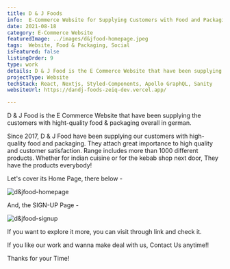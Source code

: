 ```yaml
---
title: D & J Foods
info:  E-Commerce Website for Supplying Customers with Food and Packaging
date: 2021-08-18
category: E-Commerce Website
featuredImage: ../images/d&jfood-homepage.jpeg
tags:  Website, Food & Packaging, Social
isFeatured: false
listingOrder: 9
type: work
details: D & J Food is the E Commerce Website that have been supplying the customers with hight-quality food & packaging overall in german, provided with its website on internet.
projectType: Website
techStack: React, Nextjs, Styled-Components, Apollo GraphQL, Sanity
websiteUrl: https://dandj-foods-zeiq-dev.vercel.app/

---
```


D & J Food is the E Commerce Website that have been supplying the customers with hight-quality food & packaging overall in german.

Since 2017, D & J Food have been supplying our customers with high-quality food and packaging. They attach great importance to high quality and customer satisfaction. Range includes more than 1000 different products. Whether for indian cuisine or for the kebab shop next door, They have the products everybody!


Let's cover its Home Page, there below - 

![d&jfood-homepage](../images/d&jfood-homepage.jpeg)

And, the SIGN-UP Page - 

![d&jfood-signup](../images/d&jfood-signup.jpeg)

If you want to explore it more, you can visit through link and check it.

If you like our work and wanna make deal with us, Contact Us anytime!!

Thanks for your Time!
 
